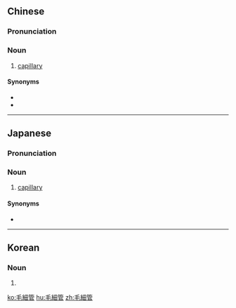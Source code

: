 {{also|毛细管}}
==Chinese==
{{zh-forms|s=毛细管}}

===Pronunciation===
{{zh-pron
|m=máoxìguǎn
|c=mou4 sai3 gun2
|cat=n
}}

===Noun===
{{zh-noun}}

# [[capillary]]

====Synonyms====
* {{zh-l|毛細血管}}
* {{zh-l|微血管}}

{{zh-cat|Anatomy}}

----

==Japanese==
{{ja-kanjitab|もう|さい|かん|yomi=o}}

===Pronunciation===
{{ja-pron|もうさいかん|y=o}}

===Noun===
{{ja-noun|もうさいかん}}

# [[capillary]]

====Synonyms====
* {{l/ja|毛細血管}}

----

==Korean==
{{ko-hanjatab}}

===Noun===
{{ko-noun|hj|hangeul=모세관}}

# {{hanja form of|모세관|[[capillary]]}}

[[ko:毛細管]]
[[hu:毛細管]]
[[zh:毛細管]]